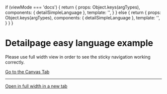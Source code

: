 
<Meta of={DetailEasyLanguageStories} />

  if (viewMode === 'docs') {
    return {
      props: Object.keys(argTypes),
      components: { detailSimpleLanguage },
      template: '<detailSimpleLanguage :isEasyLanguage="true" />',
    }
  } else {
    return {
      props: Object.keys(argTypes),
      components: { detailSimpleLanguage },
      template:
        '<detailSimpleLanguage :isEasyLanguage="true" :useStickyNavigation="useStickyNavigation" />',
    }
  }
}

# Detailpage easy language example

Please use full width view in order to see the sticky navigation working correctly.

<a href="?path=/story/pages-easy-sign-language-detail-easy-language--example">
  Go to the Canvas Tab
</a>

***

<a href="?id=pages-easy-sign-language-detail-easy-language--example" target="_blank">
  Open in full width in a new tab
</a>

<Canvas>
  <Story of={DetailEasyLanguageStories.Example} />
</Canvas>
